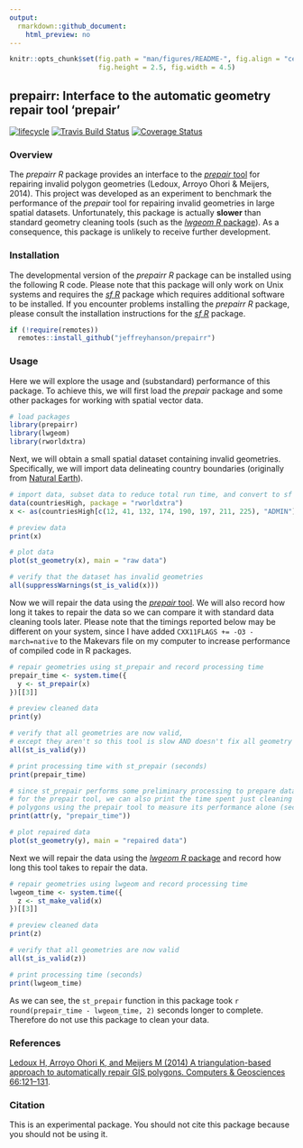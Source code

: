 ```yaml
---
output:
  rmarkdown::github_document:
    html_preview: no
---
```


```r
knitr::opts_chunk$set(fig.path = "man/figures/README-", fig.align = "center",
                      fig.height = 2.5, fig.width = 4.5)
```

<!--- README.md is generated from README.Rmd. Please edit that file -->

## prepairr: Interface to the automatic geometry repair tool 'prepair'
[![lifecycle](https://img.shields.io/badge/Lifecycle-experimental-orange.svg)](https://www.tidyverse.org/lifecycle/#experimental)
[![Travis Build Status](https://img.shields.io/travis/jeffreyhanson/prepairr/master.svg?label=Status)](https://travis-ci.org/jeffreyhanson/prepairr)
[![Coverage Status](https://codecov.io/github/jeffreyhanson/prepairr/coverage.svg?branch=master)](https://codecov.io/github/jeffreyhanson/prepairr?branch=master)

### Overview

The _prepairr R_ package provides an interface to the [_prepair_ tool](https://github.com/tudelft3d/prepair) for repairing invalid polygon geometries (Ledoux, Arroyo Ohori & Meijers, 2014). This project was developed as an experiment to benchmark the performance of the _prepair_ tool for repairing invalid geometries in large spatial datasets. Unfortunately, this package is actually **slower** than standard geometry cleaning tools (such as the [_lwgeom R_ package](https://CRAN.R-project.org/package=lwgeom)). As a consequence, this package is unlikely to receive further development.

### Installation

The developmental version of the _prepairr R_ package can be installed using the following R code. Please note that this package will only work on Unix systems and requires the [_sf R_](https://github.com/r-spatial/sf) package which requires additional software to be installed. If you encounter problems installing the _prepairr R_ package, please consult the installation instructions for the [_sf R_](https://github.com/r-spatial/sf) package.

```r
if (!require(remotes))
  remotes::install_github("jeffreyhanson/prepairr")
```

### Usage

Here we will explore the usage and (substandard) performance of this package. To achieve this, we will first load the _prepair_ package and some other packages for working with spatial vector data.

```r
# load packages
library(prepairr)
library(lwgeom)
library(rworldxtra)
```

Next, we will obtain a small spatial dataset containing invalid geometries. Specifically, we will import data delineating country boundaries (originally from [Natural Earth](https://www.naturalearthdata.com/)).

```r
# import data, subset data to reduce total run time, and convert to sf format
data(countriesHigh, package = "rworldxtra")
x <- as(countriesHigh[c(12, 41, 132, 174, 190, 197, 211, 225), "ADMIN"], "sf")

# preview data
print(x)

# plot data
plot(st_geometry(x), main = "raw data")

# verify that the dataset has invalid geometries
all(suppressWarnings(st_is_valid(x)))
```

Now we will repair the data using the [_prepair_ tool](https://github.com/tudelft3d/prepair). We will also record how long it takes to repair the data so we can compare it with standard data cleaning tools later. Please note that the timings reported below may be different on your system, since I have added `CXX11FLAGS += -O3 -march=native` to the Makevars file on my computer to increase performance of compiled code in R packages.

```r
# repair geometries using st_prepair and record processing time
prepair_time <- system.time({
  y <- st_prepair(x)
})[[3]]

# preview cleaned data
print(y)

# verify that all geometries are now valid,
# except they aren't so this tool is slow AND doesn't fix all geometry issues
all(st_is_valid(y))

# print processing time with st_prepair (seconds)
print(prepair_time)

# since st_prepair performs some preliminary processing to prepare data
# for the prepair tool, we can also print the time spent just cleaning the
# polygons using the prepair tool to measure its performance alone (seconds)
print(attr(y, "prepair_time"))

# plot repaired data
plot(st_geometry(y), main = "repaired data")
```

Next we will repair the data using the [_lwgeom R_ package](https://CRAN.R-project.org/package=lwgeom) and record how long this tool takes to repair the data.

```r
# repair geometries using lwgeom and record processing time
lwgeom_time <- system.time({
  z <- st_make_valid(x)
})[[3]]

# preview cleaned data
print(z)

# verify that all geometries are now valid
all(st_is_valid(z))

# print processing time (seconds)
print(lwgeom_time)
```

As we can see, the `st_prepair` function in this package took `r round(prepair_time - lwgeom_time, 2)` seconds longer to complete. Therefore do not use this package to clean your data.

### References

[Ledoux H, Arroyo Ohori K, and Meijers M (2014) A triangulation-based approach to automatically repair GIS polygons. Computers & Geosciences 66:121--131](https://doi.org/10.1016/j.cageo.2014.01.009).

### Citation

This is an experimental package. You should not cite this package because you should not be using it.
